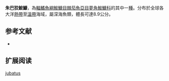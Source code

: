 {{Speciesbox
| name = 朱巴狡鮟鱇
| image = 
| image_caption = 
| status = NE
| status_system = IUCN3.1
| genus = Danaphryne
| species = jubatus
| authority = Regan & Trewavas, 1932
| synonyms = 
}}

'''朱巴狡鮟鱇'''，為[[輻鰭魚綱|輻鰭魚綱]][[鮟鱇目|鮟鱇目]][[棘茄魚亞目|棘茄魚亞目]][[夢角鮟鱇科|夢角鮟鱇科]]的其中一[[種|種]]。分布於全球各大洋[[熱帶|熱帶]]至[[溫帶|溫帶]]海域，屬深海魚類，體長可達8.9公分。

==参考文献==
*{{FishBase_species|genus=Danaphryne|species=jubatus|year=2011|month=12}}

== 扩展阅读 ==
{{refbegin}}
{{wikispecies-inline|Dolopichthys jubatus|朱巴狡鮟鱇}}
{{refend}}
{{Taxonbar|from=Q2788584}}

[[Category:狡鮟鱇屬|jubatus]]